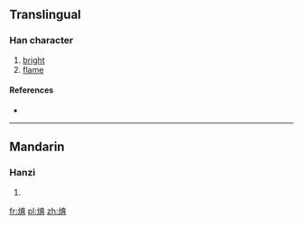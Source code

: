 ==Translingual==

===Han character===
{{Han char|rn=86|rad=火|as=08|sn=12|four=|canj=火卜戈月 (FYIB)}}

# [[bright]]
# [[flame]]

====References====
* {{Han ref|kx=0675.090|dkj=19146|hdz=32211.010|uh=7134|ud=28980}}

----

==Mandarin==

===Hanzi===
{{cmn-hanzi|pin=[[shén]] ([[shen2]]), [[yù]] ([[yu4]])|wg=shen<sup>2</sup>, yü<sup>4</sup>}}

# {{defn|Mandarin|sort=火08}}

[[fr:焴]]
[[pl:焴]]
[[zh:焴]]